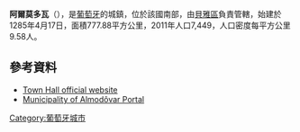 {{Coord|37|30|N|8|3|W|display=title}}

'''阿爾莫多瓦'''（{{lang-pt|Almodôvar}}），是[[葡萄牙|葡萄牙]]的城鎮，位於該國南部，由[[貝雅區|貝雅區]]負責管轄，始建於1285年4月17日，面積777.88平方公里，2011年人口7,449，人口密度每平方公里9.58人。

==參考資料==
*[http://www.cm-almodovar.pt/ Town Hall official website] {{Wayback|url=http://www.cm-almodovar.pt/ |date=20210303141939 }}
*[http://www.almodovar.com.pt Municipality of Almodôvar Portal] {{Wayback|url=http://www.almodovar.com.pt/ |date=20210301170631 }}

{{Portugal-geo-stub}}
[[Category:葡萄牙城市|Category:葡萄牙城市]]